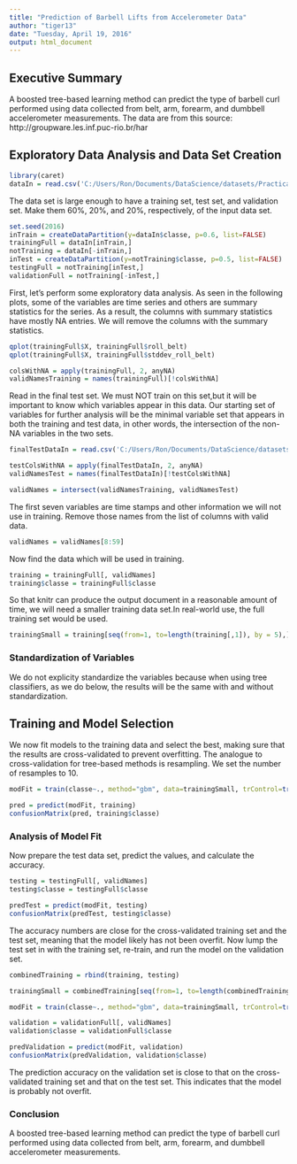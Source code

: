 ```yaml
---
title: "Prediction of Barbell Lifts from Accelerometer Data"
author: "tiger13"
date: "Tuesday, April 19, 2016"
output: html_document
---
```


## Executive Summary
A boosted tree-based learning method can predict the type of barbell curl performed using data collected from belt, arm, forearm, and dumbbell accelerometer measurements. The data are from this source:
http://groupware.les.inf.puc-rio.br/har

## Exploratory Data Analysis and Data Set Creation
```r
library(caret)
dataIn = read.csv('C:/Users/Ron/Documents/DataScience/datasets/PracticalMachineLearning/pml-training.csv')
```

The data set is large enough to have a training set, test set, and validation set. Make them 60%, 20%, and 20%, respectively, of the input data set.

```r
set.seed(2016)
inTrain = createDataPartition(y=dataIn$classe, p=0.6, list=FALSE)
trainingFull = dataIn[inTrain,]
notTraining = dataIn[-inTrain,]
inTest = createDataPartition(y=notTraining$classe, p=0.5, list=FALSE)
testingFull = notTraining[inTest,]
validationFull = notTraining[-inTest,]
```

First, let's perform some exploratory data analysis. As seen in the following plots, some of the variables are time series and others are summary statistics for the series. As a result, the columns with summary statistics have mostly NA entries. We will remove the columns with the summary statistics.

```r
qplot(trainingFull$X, trainingFull$roll_belt)
qplot(trainingFull$X, trainingFull$stddev_roll_belt)

colsWithNA = apply(trainingFull, 2, anyNA)
validNamesTraining = names(trainingFull)[!colsWithNA]
```

Read in the final test set. We must NOT train on this set,but it will be important to know which variables appear in this data. Our starting set of variables for further analysis will be the minimal variable set that appears in both the training and test data, in other words, the intersection of the non-NA variables in the two sets.
```r
finalTestDataIn = read.csv('C:/Users/Ron/Documents/DataScience/datasets/PracticalMachineLearning/pml-testing.csv')

testColsWithNA = apply(finalTestDataIn, 2, anyNA)
validNamesTest = names(finalTestDataIn)[!testColsWithNA]

validNames = intersect(validNamesTraining, validNamesTest)
```

The first seven variables are time stamps and other information we will not use in training. Remove those names from the list of columns with valid data.
```r
validNames = validNames[8:59]
```

Now find the data which will be used in training.
```r
training = trainingFull[, validNames]
training$classe = trainingFull$classe
```

So that knitr can produce the output document in a reasonable amount of time, we will need a smaller training data set.In real-world use, the full training set would be used.
```r
trainingSmall = training[seq(from=1, to=length(training[,1]), by = 5),]
```

### Standardization of Variables
We do not explicity standardize the variables because when using tree classifiers, as we do below, the results will be the same with and without standardization.

## Training and Model Selection
We now fit models to the training data and select the best, making sure that the results are cross-validated to prevent overfitting. The analogue to cross-validation for tree-based methods is resampling. We set the number of resamples to 10.

```r
modFit = train(classe~., method="gbm", data=trainingSmall, trControl=trainControl(number=10), verbose=FALSE)

pred = predict(modFit, training)
confusionMatrix(pred, training$classe)
```

### Analysis of Model Fit
Now prepare the test data set, predict the values, and calculate the accuracy.
```r
testing = testingFull[, validNames]
testing$classe = testingFull$classe

predTest = predict(modFit, testing)
confusionMatrix(predTest, testing$classe)
```

The accuracy numbers are close for the cross-validated training set and the test set, meaning that the model likely has not been overfit. Now lump the test set in with the training set, re-train, and run the model on the validation set.
```r
combinedTraining = rbind(training, testing)

trainingSmall = combinedTraining[seq(from=1, to=length(combinedTraining[,1]), by = 5),]

modFit = train(classe~., method="gbm", data=trainingSmall, trControl=trainControl(number=10), verbose=FALSE)

validation = validationFull[, validNames]
validation$classe = validationFull$classe

predValidation = predict(modFit, validation)
confusionMatrix(predValidation, validation$classe)

```
The prediction accuracy on the validation set is close to that on the cross-validated training set and that on the test set. This indicates that the model is probably not overfit.

### Conclusion
A boosted tree-based learning method can predict the type of barbell curl performed using data collected from belt, arm, forearm, and dumbbell accelerometer measurements. 
